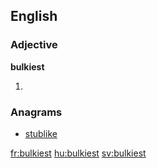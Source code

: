 ==English==

===Adjective===
'''bulkiest'''

# {{en-superlative of|bulk}}

===Anagrams===
* [[stublike#English|stublike]]

[[fr:bulkiest]]
[[hu:bulkiest]]
[[sv:bulkiest]]